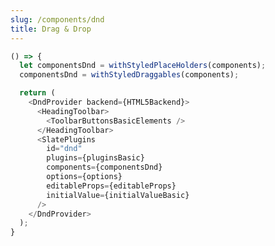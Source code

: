 ```yaml
---
slug: /components/dnd
title: Drag & Drop
---
```


```ts live
() => {
  let componentsDnd = withStyledPlaceHolders(components);
  componentsDnd = withStyledDraggables(components);

  return (
    <DndProvider backend={HTML5Backend}>
      <HeadingToolbar>
        <ToolbarButtonsBasicElements />
      </HeadingToolbar>
      <SlatePlugins
        id="dnd"
        plugins={pluginsBasic}
        components={componentsDnd}
        options={options}
        editableProps={editableProps}
        initialValue={initialValueBasic}
      />
    </DndProvider>
  );
}
```